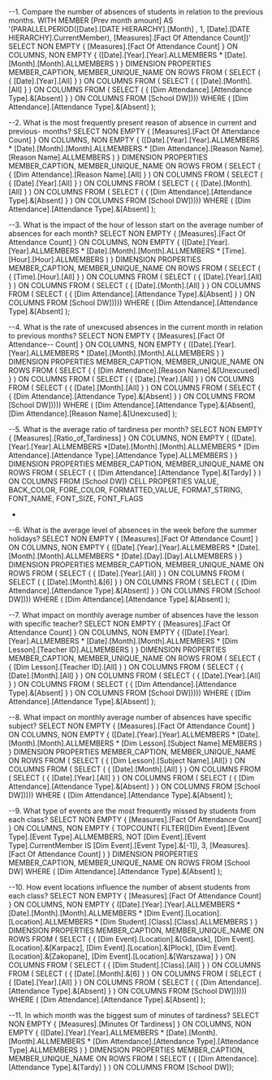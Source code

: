 --1. Compare the number of absences of students in relation to the previous months. 
WITH MEMBER [Prev month amount] AS  '(PARALLELPERIOD([Date].[DATE HIERARCHY].[Month]
, 1, [Date].[DATE HIERARCHY].CurrentMember), [Measures].[Fact Of Attendance Count])'
SELECT NON EMPTY { [Measures].[Fact Of Attendance Count] } ON COLUMNS, NON EMPTY { ([Date].[Year].[Year].ALLMEMBERS * [Date].[Month].[Month].ALLMEMBERS ) }
DIMENSION PROPERTIES MEMBER_CAPTION, MEMBER_UNIQUE_NAME ON ROWS FROM ( SELECT ( { [Date].[Year].[All] } ) ON COLUMNS FROM ( SELECT ( { [Date].[Month].[All] } ) ON COLUMNS 
FROM ( SELECT ( { [Dim Attendance].[Attendance Type].&[Absent] } ) ON COLUMNS FROM [School DW]))) WHERE ( [Dim Attendance].[Attendance Type].&[Absent] );

--2. What is the most frequently present reason of absence in current and previous- months? 
SELECT NON EMPTY { [Measures].[Fact Of Attendance Count] } ON COLUMNS, 
NON EMPTY { ([Date].[Year].[Year].ALLMEMBERS * [Date].[Month].[Month].ALLMEMBERS * [Dim Attendance].[Reason Name].[Reason Name].ALLMEMBERS ) } 
DIMENSION PROPERTIES MEMBER_CAPTION, MEMBER_UNIQUE_NAME ON ROWS FROM ( SELECT ( { [Dim Attendance].[Reason Name].[All] } ) ON COLUMNS 
FROM ( SELECT ( { [Date].[Year].[All] } ) ON COLUMNS FROM ( SELECT ( { [Date].[Month].[All] } ) ON COLUMNS FROM ( SELECT ( { [Dim Attendance].[Attendance Type].&[Absent] } ) ON COLUMNS 
FROM [School DW])))) WHERE ( [Dim Attendance].[Attendance Type].&[Absent] );

--3. What is the impact of the hour of lesson start on the average number of absences for each month? 
SELECT NON EMPTY { [Measures].[Fact Of Attendance Count] } ON COLUMNS, 
NON EMPTY { ([Date].[Year].[Year].ALLMEMBERS * [Date].[Month].[Month].ALLMEMBERS * [Time].[Hour].[Hour].ALLMEMBERS ) } 
DIMENSION PROPERTIES MEMBER_CAPTION, MEMBER_UNIQUE_NAME ON ROWS FROM ( SELECT ( { [Time].[Hour].[All] } ) ON COLUMNS 
FROM ( SELECT ( { [Date].[Year].[All] } ) ON COLUMNS FROM ( SELECT ( { [Date].[Month].[All] } ) ON COLUMNS FROM ( SELECT ( { [Dim Attendance].[Attendance Type].&[Absent] } ) ON COLUMNS 
FROM [School DW])))) WHERE ( [Dim Attendance].[Attendance Type].&[Absent] );

--4. What is the rate of unexcused absences in the current month in relation to previous months? 
SELECT NON EMPTY { [Measures].[Fact Of Attendance-- Count] } ON COLUMNS, 
NON EMPTY { ([Date].[Year].[Year].ALLMEMBERS * [Date].[Month].[Month].ALLMEMBERS ) } 
DIMENSION PROPERTIES MEMBER_CAPTION, MEMBER_UNIQUE_NAME ON ROWS FROM ( SELECT ( { [Dim Attendance].[Reason Name].&[Unexcused] } ) ON COLUMNS 
FROM ( SELECT ( { [Date].[Year].[All] } ) ON COLUMNS FROM ( SELECT ( { [Date].[Month].[All] } ) ON COLUMNS 
FROM ( SELECT ( { [Dim Attendance].[Attendance Type].&[Absent] } ) ON COLUMNS FROM [School DW])))) WHERE ( [Dim Attendance].[Attendance Type].&[Absent], [Dim Attendance].[Reason Name].&[Unexcused] );

--5. What is the average ratio of tardiness per month?
 SELECT NON EMPTY { [Measures].[Ratio_of_Tardiness] } ON COLUMNS, NON EMPTY { ([Date].[Year].[Year].ALLMEMBERS
 *[Date].[Month].[Month].ALLMEMBERS * [Dim Attendance].[Attendance Type].[Attendance Type].ALLMEMBERS ) } 
 DIMENSION PROPERTIES MEMBER_CAPTION, MEMBER_UNIQUE_NAME ON ROWS FROM ( SELECT ( { [Dim Attendance].[Attendance Type].&[Tardy] } ) 
 ON COLUMNS FROM [School DW]) CELL PROPERTIES VALUE, BACK_COLOR, FORE_COLOR, FORMATTED_VALUE, FORMAT_STRING, FONT_NAME, FONT_SIZE, FONT_FLAGS

-
--6. What is the average level of absences in the week before the summer holidays? 
SELECT NON EMPTY { [Measures].[Fact Of Attendance Count] } ON COLUMNS, 
NON EMPTY { ([Date].[Year].[Year].ALLMEMBERS * [Date].[Month].[Month].ALLMEMBERS * [Date].[Day].[Day].ALLMEMBERS ) } 
DIMENSION PROPERTIES MEMBER_CAPTION, MEMBER_UNIQUE_NAME ON ROWS FROM ( SELECT ( { [Date].[Year].[All] } ) ON COLUMNS 
FROM ( SELECT ( { [Date].[Month].&[6] } ) ON COLUMNS FROM ( SELECT ( { [Dim Attendance].[Attendance Type].&[Absent] } ) ON COLUMNS 
FROM [School DW]))) WHERE ( [Dim Attendance].[Attendance Type].&[Absent] );

--7. What impact on monthly average number of absences have the lesson with specific teacher? 
SELECT NON EMPTY { [Measures].[Fact Of Attendance Count] } ON COLUMNS,
NON EMPTY { ([Date].[Year].[Year].ALLMEMBERS * [Date].[Month].[Month].ALLMEMBERS * [Dim Lesson].[Teacher ID].ALLMEMBERS ) } 
DIMENSION PROPERTIES MEMBER_CAPTION, MEMBER_UNIQUE_NAME ON ROWS FROM ( SELECT ( { [Dim Lesson].[Teacher ID].[All] } ) ON COLUMNS 
FROM ( SELECT ( { [Date].[Month].[All] } ) ON COLUMNS FROM ( SELECT ( { [Date].[Year].[All] } ) ON COLUMNS 
FROM ( SELECT ( { [Dim Attendance].[Attendance Type].&[Absent] } ) ON COLUMNS 
FROM [School DW])))) WHERE ( [Dim Attendance].[Attendance Type].&[Absent] );

--8. What impact on monthly average number of absences have specific subject? 
SELECT NON EMPTY { [Measures].[Fact Of Attendance Count] } ON COLUMNS, 
NON EMPTY { ([Date].[Year].[Year].ALLMEMBERS * [Date].[Month].[Month].ALLMEMBERS * [Dim Lesson].[Subject Name].MEMBERS ) } 
DIMENSION PROPERTIES MEMBER_CAPTION, MEMBER_UNIQUE_NAME ON ROWS 
FROM ( SELECT ( { [Dim Lesson].[Subject Name].[All]} ) ON COLUMNS 
FROM ( SELECT ( { [Date].[Month].[All] } ) ON COLUMNS FROM ( SELECT ( { [Date].[Year].[All] } ) ON COLUMNS 
FROM ( SELECT ( { [Dim Attendance].[Attendance Type].&[Absent] } ) ON COLUMNS 
FROM [School DW])))) WHERE ( [Dim Attendance].[Attendance Type].&[Absent] );

--9. What type of events are the most frequently missed by students from each class? 
SELECT NON EMPTY { [Measures].[Fact Of Attendance Count] } ON COLUMNS,
       NON EMPTY { TOPCOUNT(
          FILTER([Dim Event].[Event Type].[Event Type].ALLMEMBERS, NOT [Dim Event].[Event Type].CurrentMember IS [Dim Event].[Event Type].&[-1]),
          3,
          [Measures].[Fact Of Attendance Count]
       ) }
       DIMENSION PROPERTIES MEMBER_CAPTION, MEMBER_UNIQUE_NAME ON ROWS
FROM [School DW]
WHERE ( [Dim Attendance].[Attendance Type].&[Absent] );

--10. How event locations influence the number of absent students from each class? 
SELECT NON EMPTY { [Measures].[Fact Of Attendance Count] } ON COLUMNS, 
NON EMPTY { ([Date].[Year].[Year].ALLMEMBERS * [Date].[Month].[Month].ALLMEMBERS * [Dim Event].[Location].[Location].ALLMEMBERS * [Dim Student].[Class].[Class].ALLMEMBERS ) } 
DIMENSION PROPERTIES MEMBER_CAPTION, MEMBER_UNIQUE_NAME ON ROWS 
FROM ( SELECT ( { [Dim Event].[Location].&[Gdansk], [Dim Event].[Location].&[Karpacz], [Dim Event].[Location].&[Plock], [Dim Event].[Location].&[Zakopane], [Dim Event].[Location].&[Warszawa] } ) ON COLUMNS 
FROM ( SELECT ( { [Dim Student].[Class].[All] } ) ON COLUMNS FROM ( SELECT ( { [Date].[Month].&[6] } ) ON COLUMNS 
FROM ( SELECT ( { [Date].[Year].[All] } ) ON COLUMNS FROM ( SELECT ( { [Dim Attendance].[Attendance Type].&[Absent] } ) ON COLUMNS 
FROM [School DW]))))) WHERE ( [Dim Attendance].[Attendance Type].&[Absent] );

--11. In which month was the biggest sum of minutes of tardiness?
 SELECT NON EMPTY { [Measures].[Minutes Of Tardiness] } ON COLUMNS, NON EMPTY { ([Date].[Year].[Year].ALLMEMBERS * 
 [Date].[Month].[Month].ALLMEMBERS * [Dim Attendance].[Attendance Type].[Attendance Type].ALLMEMBERS ) } 
 DIMENSION PROPERTIES MEMBER_CAPTION, MEMBER_UNIQUE_NAME ON ROWS FROM ( SELECT ( { [Dim Attendance].[Attendance Type].&[Tardy] } ) 
 ON COLUMNS FROM [School DW]);